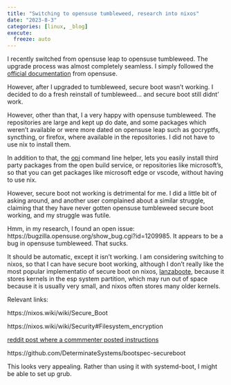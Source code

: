 ```yaml
---
title: "Switching to opensuse tumbleweed, research into nixos"
date: "2023-8-3"
categories: [linux, _blog]
execute:
  freeze: auto
---
```


I recently switched from opensuse leap to opensuse tumbleweed. The upgrade process was almost completely seamless. I simply followed the [official documentation](https://en.opensuse.org/openSUSE:Tumbleweed_upgrade) from opensuse. 

However, after I upgraded to tumbleweed, secure boot wasn't working. I decided to do a fresh reinstall of tumbleweed... and secure boot still didnt' work. 



However, other than that, I a very happy with opensuse tumbleweed. The repositories are large and kept up do date, and some packages which weren't available or were more dated on opensuse leap such as gocryptfs, syncthing, or firefox, where available in the repositories. I did not have to use nix to install them.

In addition to that, the [opi](https://en.opensuse.org/SDB:OBS_Package_Installer) command line helper, lets you easily install third party packages from the open build service, or repositories like microsoft's, so that you can get packages like microsoft edge or vscode, without having to use nix.


However, secure boot not working is detrimental for me. I did a little bit of asking around, and another user complained about a similar struggle, claiming that they have never gotten opensuse tumbleweed secure boot working, and my struggle was futile. 

Hmm, in my research, I found an open issue: https://bugzilla.opensuse.org/show_bug.cgi?id=1209985. It appears to be a bug in opensuse tumbleweed. That sucks. 


It should be automatic, except it isn't working. I am considering switching to nixos, so that I can have secure boot working, although I don't really like the most popular implementatio of secure boot on nixos, [lanzaboote](https://github.com/nix-community/lanzaboote), because it stores kernels in the esp system partition, which may run out of space because it is usually very small, and nixos often stores many older kernels. 

Relevant links: 

https://nixos.wiki/wiki/Secure_Boot

https://nixos.wiki/wiki/Security#Filesystem_encryption

[reddit post where a commmenter posted instructions](https://old.reddit.com/r/NixOS/comments/xrgszw/nixos_full_disk_encryption_with_tpm_and_secure/)

https://github.com/DeterminateSystems/bootspec-secureboot

This looks very appealing. Rather than using it with systemd-boot, I might be able to set up grub. 